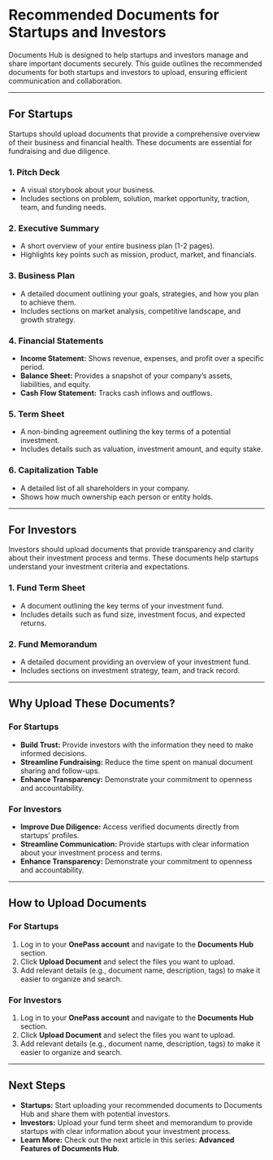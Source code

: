 # Recommended Documents for Startups and Investors

Documents Hub is designed to help startups and investors manage and share important documents securely. This guide outlines the recommended documents for both startups and investors to upload, ensuring efficient communication and collaboration.  

---

## For Startups

Startups should upload documents that provide a comprehensive overview of their business and financial health. These documents are essential for fundraising and due diligence.  

### 1. Pitch Deck

- A visual storybook about your business.  
- Includes sections on problem, solution, market opportunity, traction, team, and funding needs.  

### 2. Executive Summary

- A short overview of your entire business plan (1-2 pages).  
- Highlights key points such as mission, product, market, and financials.  

### 3. Business Plan

- A detailed document outlining your goals, strategies, and how you plan to achieve them.  
- Includes sections on market analysis, competitive landscape, and growth strategy.  

### 4. Financial Statements

- **Income Statement:** Shows revenue, expenses, and profit over a specific period.  
- **Balance Sheet:** Provides a snapshot of your company’s assets, liabilities, and equity.  
- **Cash Flow Statement:** Tracks cash inflows and outflows.  

### 5. Term Sheet

- A non-binding agreement outlining the key terms of a potential investment.  
- Includes details such as valuation, investment amount, and equity stake.  

### 6. Capitalization Table

- A detailed list of all shareholders in your company.  
- Shows how much ownership each person or entity holds.  

---

## For Investors

Investors should upload documents that provide transparency and clarity about their investment process and terms. These documents help startups understand your investment criteria and expectations.  

### 1. Fund Term Sheet

- A document outlining the key terms of your investment fund.  
- Includes details such as fund size, investment focus, and expected returns.  

### 2. Fund Memorandum

- A detailed document providing an overview of your investment fund.  
- Includes sections on investment strategy, team, and track record.  

---

## Why Upload These Documents?

### For Startups

- **Build Trust:** Provide investors with the information they need to make informed decisions.  
- **Streamline Fundraising:** Reduce the time spent on manual document sharing and follow-ups.  
- **Enhance Transparency:** Demonstrate your commitment to openness and accountability.  

### For Investors

- **Improve Due Diligence:** Access verified documents directly from startups’ profiles.  
- **Streamline Communication:** Provide startups with clear information about your investment process and terms.  
- **Enhance Transparency:** Demonstrate your commitment to openness and accountability.  

---

## How to Upload Documents

### For Startups

1. Log in to your **OnePass account** and navigate to the **Documents Hub** section.  
2. Click **Upload Document** and select the files you want to upload.  
3. Add relevant details (e.g., document name, description, tags) to make it easier to organize and search.  

### For Investors

1. Log in to your **OnePass account** and navigate to the **Documents Hub** section.  
2. Click **Upload Document** and select the files you want to upload.  
3. Add relevant details (e.g., document name, description, tags) to make it easier to organize and search.  

---

## Next Steps

- **Startups:** Start uploading your recommended documents to Documents Hub and share them with potential investors.  
- **Investors:** Upload your fund term sheet and memorandum to provide startups with clear information about your investment process.  
- **Learn More:** Check out the next article in this series: **Advanced Features of Documents Hub**.  
